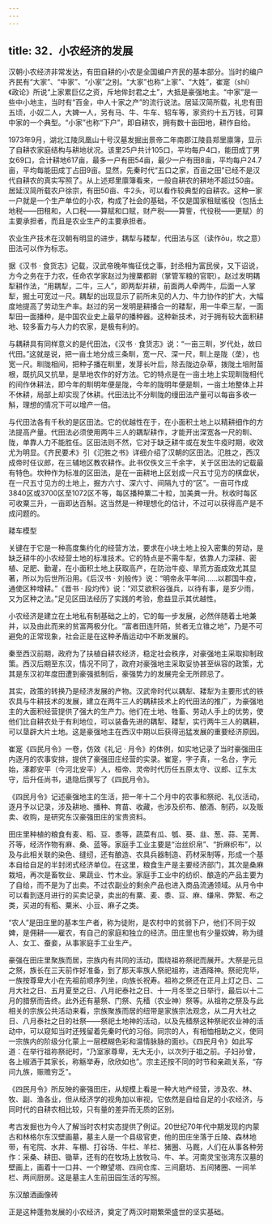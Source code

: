 ```yaml
---
---
---
```

title: 32．小农经济的发展
---




汉朝小农经济非常发达，有田自耕的小农是全国编户齐民的基本部分。当时的编户齐民有“大家”、“中家”、“小家”之别。“大家”也称“上家”、“大姓”，崔寔（shí）《政论》所说“上家累巨亿之资，斥地侔封君之土”，大抵是豪强地主。“中家”是一些中小地主，当时有“百金，中人十家之产”的流行说法。居延汉简所载，礼忠有田五顷，小奴二人，大婢一人，另有马、牛、牛车、轺车等，家资约十五万钱，可算中家的一个典型。“小家”也称“下户”，即自耕农，拥有数十亩田地，耕作自给。

1973年9月，湖北江陵凤凰山十号汉墓发掘出景帝二年南郡江陵县郑里廪簿，显示了自耕农家庭结构与耕地状况。该里25户共计105口，平均每户4口，能田成丁男女69口，合计耕地617亩，最多一户有田54亩，最少一户有田8亩，平均每户24.7亩，平均每能田成丁占田9亩。显然，先秦时代“五口之家，百亩之田”已经不是汉代自耕农的真实写照了。从上述郑里廪簿看来，一般自耕农的耕地不超过50亩。居延汉简所载农户徐宗，有田50亩、牛2头，可以看作较典型的自耕农。这种一家一户就是一个生产单位的小农，构成了社会的基础，不仅是国家租赋徭役（包括土地税——田租和，人口税——算赋和口赋，财产税——算訾，代役税——更赋）的主要承担者，而且是农业生产的主要承担者。

农业生产技术在汉朝有明显的进步，耦犁与耧犁，代田法与区（读作ōu，坎之意）田法可以作为标志。

据《汉书 · 食货志》记载，汉武帝晚年悔征伐之事，封丞相为富民侯，又下诏说，方今之务在于力农，任命农学家赵过为搜粟都尉（掌管军粮的官职）。赵过发明耦犁耕作法，“用耦犁，二牛，三人”，即两犁并耕，前面两人牵两牛，后面一人掌犁，掘土可宽过一尺。耦犁的出现显示了前所未见的人力、牛力协作的扩大，大幅度地提高了劳动生产率。赵过的另一发明是耕播合一的耧犁，用一牛牵三犁，一面犁田一面播种，是中国农业史上最早的播种器。这种新技术，对于拥有较大面积耕地、较多畜力与人力的农家，是极有利的。

与耦耕具有同样意义的是代田法，《汉书 · 食货志》说：“一亩三甽，岁代处，故曰代田。”这就是说，把一亩土地分成三条甽，宽一尺、深一尺，甽上是陇（垄），也宽一尺。甽陇相间，把种子播在甽里，发芽长叶后，除去陇边杂草，拨陇土培附苗根，既抗风又抗旱，是旱地农作的好方法。它的特点是在一亩土地上实现甽陇相代的间作休耕法，即今年的甽明年便是陇，今年的陇明年便是甽，一亩土地整体上并不休耕，局部上却实现了休耕。代田法比不分甽陇的缦田法产量可以每亩多收一斛，理想的情况下可以增产一倍。

与代田法各有千秋的是区田法。它的优越性在于，在小面积土地上以精耕细作的方法提高产量。代田法必须使用两牛三人的耦犁耕作，才能开出深宽各一尺的甽、陇，单靠人力不能胜任。区田法则不然，它对于缺乏耕牛或在发生牛疫时期，收效尤为明显。《齐民要术》引《氾胜之书》详细介绍了汉朝的区田法。氾胜之，西汉成帝时任议郎，在三辅地区教农耕作。此书仅佚文三千余字，关于区田法的记载最有特色。坎种作为标准的区田法，是在一亩耕地上区划成一尺五寸见方的棋盘状，在一尺五寸见方的土地上，掘方六寸、深六寸、间隔九寸的“区”。一亩可作成3840区或3700区至1072区不等，每区播种粟二十粒，加美粪一升。秋收时每区可收粟三升，一亩即达百斛。这当然是一种理想化的估计，不过可以获得高产是不成问题的。



耧车模型



关键在于它是一种高度集约化的经营方法，要求在小块土地上投入密集的劳动，是缺乏耕牛的小农经营土地的标准技术。它的特点是不需牛犁，依靠人力深耕、密植、足肥、勤灌，在小面积土地上获取高产，在防治牛疫、旱荒方面成效尤其显著，所以为后世所沿用。《后汉书 · 刘般传》说：“明帝永平年间……以郡国牛疫，通使区种增耕。”《晋书 · 段灼传》说：“邓艾欲积谷强兵，以待有事，是岁少雨，又为区种之法。”足见区田法经历了实践的考验，愈益显示其优越性。

小农经济是建立在土地私有制基础之上的，它的每一步发展，必然伴随着土地兼并，以及由此而来的贫富两极分化。“富者田连阡陌，贫者无立锥之地”，乃是不可避免的正常现象，社会正是在这种矛盾运动中不断发展的。

秦至西汉前期，政府为了扶植自耕农经济，稳定社会秩序，对豪强地主采取抑制政策。西汉后期至东汉，情况不同了，政府对豪强地主采取妥协甚至纵容的政策，尤其是东汉初年度田遭到豪强抵制后，豪强势力的发展完全无所顾忌了。

其实，政策的转换乃是经济发展的产物。汉武帝时代以耦犁、耧犁为主要形式的铁农具与牛耕技术的发展，建立在两牛三人的耦耕技术上的代田法的推广，为豪强地主的大面积经营提供了强大的生产力。他们在土地、牲畜、劳动人手上的优势，使他们比自耕农处于有利地位，可以装备先进的耦犁、耧犁，实行两牛三人的耦耕，可以垦辟大片土地。这是豪强地主在西汉中期以后获得迅猛发展的重要经济原因。

崔寔《四民月令》一卷，仿效《礼记 · 月令》的体例，如实地记录了当时豪强田庄内逐月的农事安排，提供了豪强田庄经营的实录。崔寔，字子真，一名台，字元始，涿郡安平（今河北安平）人，桓帝、灵帝时代历任五原太守、议郎、辽东太守，后升任尚书，退隐后撰写了《四民月令》。

《四民月令》记述豪强地主的生活，把一年十二个月中的农事和祭祀、礼仪活动，逐月予以记录，涉及耕地、播种、育苗、收藏，也涉及织布、酿酒、制药，以及贩卖、收购，是研究东汉豪强田庄的宝贵资料。

田庄里种植的粮食有麦、稻、豆、黍等，蔬菜有瓜、瓠、葵、韭、葱、蒜、芜菁、芥等，经济作物有麻、桑、蓝等。家庭手工业主要是“治丝织帛”、“折麻织布”，以及与此相关联的染色、缝纫，还有酿造、农具兵器制造、药材采制等，形成一个基本自给自足的半封闭式经济单位。在这里，粮食生产是主要经济部门，其次是桑麻栽培，再次是畜牧业、果蔬业、竹木业。家庭手工业中的纺织、酿造的产品主要为了自给，而不是为了出卖。不过农副业的剩余产品也进入商品流通领域。从月令中可以看到逐月进行的买卖记录，卖出的有粟、麦、黍、豆、麻、缣帛、弊絮、布之类，买进的有稻、粟米、小豆、麻子之类。

“农人”是田庄里的基本生产者，称为徒附，是农村中的贫弱下户，他们不同于奴婢，是佣耕——雇农，有自己的家庭和独立的经济。田庄里也有少量奴婢，称为缝人、女工、蚕妾，从事家庭手工业生产。

豪强在田庄里聚族而居，宗族内有共同的活动，围绕祖祢祭祀而展开。大祭是元旦之祭，族长在三天前作好准备，到了那天率族人祭祀祖祢，进酒降神。祭祀完毕，一族按尊卑大小在先祖前顺序列坐，向族长祝寿。祖祢之祭还在正月上灯之日、二月大社之日、五月夏至之日、八月祀泰社之日、十一月冬至之日举行，最后以十二月的腊祭而告终。此外还有墓祭、门祭、先穑（农业神）祭等。从祖祢之祭及与此相关的宗族公共活动来看，宗族聚族而居的纽带是家族宗法观念，从二月大社之日、八月泰社之日的社祭——祭祀土地神的活动，以及先穑祭这种祭祀农业神的活动中，可以窥知当时还残留着先秦时代的习俗。同宗的人，有相恤相助之义，使同一宗族内的阶级分化蒙上一层模糊色彩和温情脉脉的面纱。《四民月令》如此写道：在举行祖祢祭祀时，“乃室家尊卑，无大无小，以次列于祖之前。子妇孙曾，各上椒酒于其家长，称觞举寿，欣欣如也”。宗主还按不同的时节和亲疏关系，“存问九族，赈赡穷乏”。

《四民月令》所反映的豪强田庄，从规模上看是一种大地产经营，涉及农、林、牧、副、渔各业，但从经济学的视角加以审视，它依然是自给自足的小农经济，与同时代的自耕农相比较，只有量的差异而无质的区别。

考古发掘也为今人了解当时农村实态提供了例证。20世纪70年代中期发现的内蒙古和林格尔东汉壁画墓，墓主人是一个县级官吏，他的田庄坐落于丘陵、森林地带，有宅院、水井、车棚、打谷场、牛栏、羊栏、猪圈、马厩，人们在从事各种劳作：采桑、耕田、锄草，还有的在牧场上放牧马、牛、羊。河南灵宝张湾东汉墓的壁画上，画着十一口井、一个瞭望塔、四间仓库、三间磨坊、五间猪圈、一间羊栏、两间厨房。这是墓主人生前田园生活的写照。



东汉酿酒画像砖



正是这种蓬勃发展的小农经济，奠定了两汉时期繁荣盛世的坚实基础。
